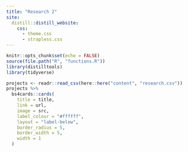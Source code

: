 ```yaml
---
title: "Research 2"
site: 
  distill::distill_website:
    css:
      - theme.css
      - strapless.css
---
```


<!-- Remove margin under images -->

<style>

d-article img {
  margin-bottom: 0px;
}

.btn-primary {
    background-color: #74a08a;
    color: #FFFFFF;
    padding: 3px 5px 3px 5px;
    margin: 0 2px 0 2px;
    border-radius: 5px; /* Rounded edges */
    border: 0px;
}

.btn-primary:hover {
    background-color: #8a74a0;
    color: #FFFFFF;
}

</style>

```r
knitr::opts_chunk$set(echo = FALSE)
source(file.path("R", "functions.R"))
library(distilltools)
library(tidyverse)
```

```r
projects <- readr::read_csv(here::here("content", "research.csv"))
projects %>% 
  bs4cards::cards(
    title = title,
    link = url,
    image = src,
    label_colour = "#ffffff",
    layout = "label-below",
    border_radius = 5,
    border_width = 5,
    width = 1
  )
```